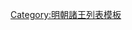 {{ming|title=明朝衡陽國諸王|ed=衡陽國|head=[[永乐 (明朝)|永樂]]二十二年（[[1424年]]）封。|
{{ming/title}}
{{ming/list|衡陽莊和王|[[朱貴㷂]]|朱植、庶十二子|[[1424年]]—[[1457年]]|永樂二十二年封。[[天顺 (明朝)|天順]]元年薨。}}
{{ming/list|衡陽靖僖王|[[朱豪㙫]]|朱貴㷂、嫡一子|[[1460年]]—[[1488年]]|天順四年襲封。[[弘治 (明朝)|弘治]]元年薨。}}
{{ming/list|衡陽悼僖王|[[朱恩鏏]]|朱豪㙫、嫡一子|追封|[[成化]]十年封[[长子 (封号)|長子]]。弘治四年卒。以子[[朱寵淹|寵淹]]襲封。追封諡悼僖王。}}
{{ming/list|衡陽安僖王|[[朱寵淹]]|朱恩鏏、庶一子|[[1493年]]—[[1539年]]|弘治六年襲封。[[嘉靖]]十八年薨。無子，除。}}
{{ming/note|附衡陽國宗理}}
{{ming/list|衡陽府宗理|[[朱寵池]]|朱恩？、子|？年—？年|不知何年兼理衡陽府事。薨。<ref name="a">《[[弇山堂別集]]》</ref>}}
{{ming/note|以後不詳}}
{{ming/note|參考文獻}}
{{ming/note|ref}}
}}<noinclude>
[[Category:明朝諸王列表模板]]
</noinclude>